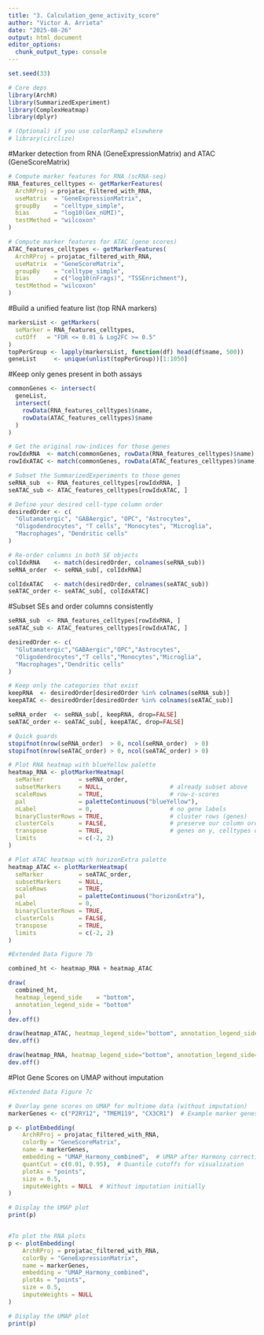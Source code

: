 ```yaml
---
title: "3. Calculation_gene_activity_score"
author: "Victor A. Arrieta"
date: "2025-08-26"
output: html_document
editor_options: 
  chunk_output_type: console
---
```


```r
set.seed(33)

# Core deps
library(ArchR)
library(SummarizedExperiment)
library(ComplexHeatmap)
library(dplyr)

# (Optional) if you use colorRamp2 elsewhere
# library(circlize)

```

#Marker detection from RNA (GeneExpressionMatrix) and ATAC (GeneScoreMatrix)
```r
# Compute marker features for RNA (scRNA-seq)
RNA_features_celltypes <- getMarkerFeatures(
  ArchRProj = projatac_filtered_with_RNA,
  useMatrix  = "GeneExpressionMatrix",
  groupBy    = "celltype_simple",         
  bias       = "log10(Gex_nUMI)",
  testMethod = "wilcoxon"
)

# Compute marker features for ATAC (gene scores)
ATAC_features_celltypes <- getMarkerFeatures(
  ArchRProj = projatac_filtered_with_RNA,
  useMatrix  = "GeneScoreMatrix",
  groupBy    = "celltype_simple",
  bias       = c("log10(nFrags)", "TSSEnrichment"),
  testMethod = "wilcoxon"
)
```

#Build a unified feature list (top RNA markers)
```r
markersList <- getMarkers(
  seMarker = RNA_features_celltypes,
  cutOff   = "FDR <= 0.01 & Log2FC >= 0.5"
)
topPerGroup <- lapply(markersList, function(df) head(df$name, 500))
geneList     <- unique(unlist(topPerGroup))[1:1050]

```

#Keep only genes present in both assays
```r
commonGenes <- intersect(
  geneList,
  intersect(
    rowData(RNA_features_celltypes)$name,
    rowData(ATAC_features_celltypes)$name
  )
)

# Get the original row‐indices for those genes
rowIdxRNA  <- match(commonGenes, rowData(RNA_features_celltypes)$name)
rowIdxATAC <- match(commonGenes, rowData(ATAC_features_celltypes)$name)

# Subset the SummarizedExperiments to those genes
seRNA_sub  <- RNA_features_celltypes[rowIdxRNA, ]
seATAC_sub <- ATAC_features_celltypes[rowIdxATAC, ]

# Define your desired cell-type column order
desiredOrder <- c(
  "Glutamatergic", "GABAergic", "OPC", "Astrocytes",
  "Oligodendrocytes", "T cells", "Monocytes", "Microglia",
  "Macrophages", "Dendritic cells"
)

# Re-order columns in both SE objects
colIdxRNA    <- match(desiredOrder, colnames(seRNA_sub))
seRNA_order  <- seRNA_sub[, colIdxRNA]

colIdxATAC   <- match(desiredOrder, colnames(seATAC_sub))
seATAC_order <- seATAC_sub[, colIdxATAC]
```

#Subset SEs and order columns consistently
```r
seRNA_sub  <- RNA_features_celltypes[rowIdxRNA, ]
seATAC_sub <- ATAC_features_celltypes[rowIdxATAC, ]

desiredOrder <- c(
  "Glutamatergic","GABAergic","OPC","Astrocytes",
  "Oligodendrocytes","T cells","Monocytes","Microglia",
  "Macrophages","Dendritic cells"
)

# Keep only the categories that exist
keepRNA  <- desiredOrder[desiredOrder %in% colnames(seRNA_sub)]
keepATAC <- desiredOrder[desiredOrder %in% colnames(seATAC_sub)]

seRNA_order  <- seRNA_sub[, keepRNA, drop=FALSE]
seATAC_order <- seATAC_sub[, keepATAC, drop=FALSE]

# Quick guards
stopifnot(nrow(seRNA_order)  > 0, ncol(seRNA_order)  > 0)
stopifnot(nrow(seATAC_order) > 0, ncol(seATAC_order) > 0)

```

```r
# Plot RNA heatmap with blueYellow palette
heatmap_RNA <- plotMarkerHeatmap(
  seMarker          = seRNA_order,
  subsetMarkers     = NULL,                   # already subset above
  scaleRows         = TRUE,                   # row-z-scores
  pal               = paletteContinuous("blueYellow"),
  nLabel            = 0,                      # no gene labels
  binaryClusterRows = TRUE,                   # cluster rows (genes)
  clusterCols       = FALSE,                  # preserve our column order
  transpose         = TRUE,                   # genes on y, celltypes on x
  limits            = c(-2, 2)
)

# Plot ATAC heatmap with horizonExtra palette
heatmap_ATAC <- plotMarkerHeatmap(
  seMarker          = seATAC_order,
  subsetMarkers     = NULL,
  scaleRows         = TRUE,
  pal               = paletteContinuous("horizonExtra"),
  nLabel            = 0,
  binaryClusterRows = TRUE,
  clusterCols       = FALSE,
  transpose         = TRUE,
  limits            = c(-2, 2)
)
```


```r
#Extended Data Figure 7b

combined_ht <- heatmap_RNA + heatmap_ATAC

draw(
  combined_ht,
  heatmap_legend_side    = "bottom",
  annotation_legend_side = "bottom"
)
dev.off()

draw(heatmap_ATAC, heatmap_legend_side="bottom", annotation_legend_side="bottom")
dev.off()

draw(heatmap_RNA, heatmap_legend_side="bottom", annotation_legend_side="bottom")
dev.off()

```


#Plot Gene Scores on UMAP without imputation
```r
#Extended Data Figure 7c

# Overlay gene scores on UMAP for multiome data (without imputation)
markerGenes <- c("P2RY12", "TMEM119", "CX3CR1")  # Example marker genes

p <- plotEmbedding(
    ArchRProj = projatac_filtered_with_RNA,
    colorBy = "GeneScoreMatrix",
    name = markerGenes,
    embedding = "UMAP_Harmony_combined",  # UMAP after Harmony correction
    quantCut = c(0.01, 0.95),  # Quantile cutoffs for visualization
    plotAs = "points",
    size = 0.5,
    imputeWeights = NULL  # Without imputation initially
)

# Display the UMAP plot
print(p)


#To plot the RNA plots
p <- plotEmbedding(
    ArchRProj = projatac_filtered_with_RNA, 
    colorBy = "GeneExpressionMatrix", 
    name = markerGenes, 
    embedding = "UMAP_Harmony_combined",
    plotAs = "points",
    size = 0.5,
    imputeWeights = NULL
)

# Display the UMAP plot
print(p)
```